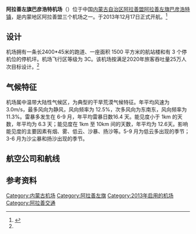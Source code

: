 {{Infobox airport
| name         = 阿拉善左旗巴彦浩特机场<br/> Alxa Left Banner Bayanhot Airport
| image        =
| image-width  =
| caption      =
| IATA         = AXF
| ICAO         = ZBAL
| type         = 民用
| owner        = 
| operator     = 内蒙古阿拉善机场有限责任公司
| city-served  = {{CHN}}[[內蒙古自治區|內蒙古自治區]][[阿拉善左旗|阿拉善左旗]][[巴彥浩特鎮|巴彥浩特鎮]]
| location     = 阿拉善左旗（巴彦浩特镇）
| opened     = 2013年12月17日
| latd  = 38 | latm  = 44 | lats  = 54 | latNS  = N
| longd =105 | longm = 35 | longs = 03 | longEW = E
| pushpin_map            = China
| pushpin_map_caption    = 机场在内蒙古位置
| pushpin_label          = AXF
| website      =
| elevation-m  =
| metric-elev  = y
| metric-rwy   = y
| r1-number    =
| r1-length-m  =
| r1-surface   =
| footnotes    = 來源：Flightstats<ref>{{Cite web |url=http://www.flightstats.com/go/Airport/airportDetails.do?airportCode=AXF |title=Flightstats.com |access-date=2015-01-03 |archive-date=2017-07-28 |archive-url=https://web.archive.org/web/20170728024619/http://www.flightstats.com/go/Airport/airportDetails.do?airportCode=AXF |dead-url=no }}</ref>
}}

'''阿拉善左旗巴彦浩特机场'''（{{airport codes|AXF|ZBAL}}）位于中国[[内蒙古自治区|内蒙古自治区]][[阿拉善盟|阿拉善盟]][[阿拉善左旗|阿拉善左旗]][[巴彦浩特镇|巴彦浩特镇]]，是内蒙地区阿拉善盟三个机场之一。于2013年12月17日正式开航。<ref name="xinhua1">{{cite news |language = zh-cn |author = 于嘉 |url = http://news.xinhuanet.com/fortune/2013-12/17/c_118596574.htm |title = 中国首个通勤航空试点项目通航 |publisher = 新华网 |date = 2013-12-17 |accessdate = 2014-08-11 |archive-date = 2015-04-02 |archive-url = https://web.archive.org/web/20150402175724/http://news.xinhuanet.com/fortune/2013-12/17/c_118596574.htm |dead-url = no }}</ref>
 
== 设计 ==
机场拥有一条长2400*45米的跑道、一座面积 1500 平方米的航站楼和有 3 个停机位的停机坪。机场飞行区等级为 3C。该机场按满足2020年旅客吞吐量25万人次目标设计。<ref name="xinhua1" />

==气候特征==
机场属中温带大陆性气候区，为典型的干旱荒漠气候特征。年平均风速为 3.0m/s，最多风向为静风，风向频率为 12.5%，次多风向为东南东，风向频率为 11.3%。雷暴多发生在 6-9 月，年平均雷暴日数16.4 天。能见度小于 1km 的天数，年平均为 6.3 天；能见度在 1km 至 10km 间的天数，年平均为 12.6天。影响能见度的主要因素有烟、雾、低云、沙暴、扬沙等。5-9 月为低云多出现的季节；3-6 月为沙尘暴和扬沙出现的季节。

== 航空公司和航线 ==
{{Airport-dest-list
| {{flagicon|PRC}} [[华夏航空|华夏航空]]| [[重庆江北国际机场|重庆]]、[[呼和浩特白塔国际机场|呼和浩特]]、[[西安咸阳国际机场|西安]]
| {{flagicon|PRC}} [[幸福航空|幸福航空]]| [[阿拉善右旗巴丹吉林机场|阿拉善右旗]]、[[包头机场|包头]]、[[额济纳旗桃来机场|额济纳旗]]、[[西安咸阳国际机场|西安]]、[[银川河东国际机场|银川]]、[[天津滨海国际机场|天津]]（经包头）
}}

== 参考资料 ==
{{reflist}}

{{中国大陆国际机场}}

[[Category:内蒙古机场|Category:内蒙古机场]]
[[Category:阿拉善左旗|Category:阿拉善左旗]]
[[Category:2013年启用的机场|Category:2013年启用的机场]]
[[Category:阿拉善交通|Category:阿拉善交通]]